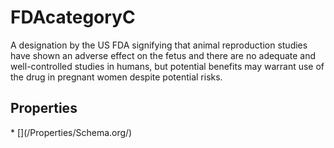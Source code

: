 
# FDAcategoryC

A designation by the US FDA signifying that animal reproduction studies have shown an adverse effect on the fetus and there are no adequate and well-controlled studies in humans, but potential benefits may warrant use of the drug in pregnant women despite potential risks.

## Properties

<Grid>
* [](/Properties/Schema.org/)

</Grid>


